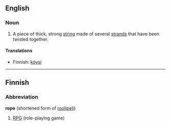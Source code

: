 ==English==

===Noun===
# A piece of thick, strong [[string]] made of several [[strand]]s that have been twisted together. 

====Translations====
*Finnish: [[köysi]]

----

==Finnish==

===Abbreviation===
'''rope''' (shortened form of [[roolipeli]])

#[[RPG]] (role-playing game)
